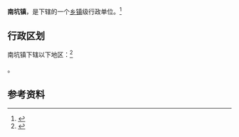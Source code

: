 {{中国乡级行政区
|景观照片文件名 = NankengCoffeeGarden.jpg
|景观照片描述 = 南坑咖啡园
|汉语拼音 = 
|其他语言 = 
|其他语言名称 = 
|旧称 = 
|地名出处 = 
|位置图文件名 = 
|位置图描述 = 
|自定义图片 = 
|建置时间 = 
|政府驻地 = 
|毗邻 = 
|总面积 = 
|总人口 = 
|总人口年份 = 
|户籍人口 = 
|户籍人口年份 = 
|常住人口 = 
|常住人口年份 = 
|人口密度 = 
|GDP = 
|GDP年份 = 
|邮政编码 = 
|电话区号 = 596
|官方网站 = 
|网站名称 = 
|35/06/27/110/000}}

'''南坑镇'''，是{{PRC admin/fullname|35/06/27/110/000|3}}下辖的一个[[乡镇|乡镇]]级行政单位。<ref>{{PRC admin/ref sgc|{{PRC admin/parent|35/06/27/110/000}}}}</ref>

== 行政区划 ==

南坑镇下辖以下地区：<ref>{{PRC admin/ref sgc|35/06/27/110/000}}</ref>

{{PRC admin/children|35/06/27/110/000}}。

== 参考资料 ==

{{reflist}}

{{行政区划小作品}}
{{PRC admin/navcat|35/06/27/110/000}}